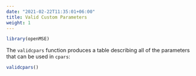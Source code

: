 ```yaml
---
date: "2021-02-22T11:35:01+06:00"
title: Valid Custom Parameters
weight: 1
---
```


```r
library(openMSE)
```

The `validcpars` function produces a table describing all of the parameters that can be used in `cpars`:

```r
validcpars()
```
